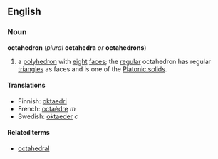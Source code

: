 ==English==
===Noun===
'''octahedron''' (''plural'' '''octahedra''' ''or'' '''octahedrons''')

#{{geometry}} a [[polyhedron]] with [[eight]] [[face]]s; the [[regular]] octahedron has regular [[triangle]]s as faces and is one of the [[Platonic solid]]s.

====Translations====
*Finnish: [[oktaedri]]
*French: [[octaèdre]] ''m''
*Swedish: [[oktaeder]] ''c''

====Related terms====
*[[octahedral]]